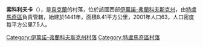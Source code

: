 {{coord|48|51|56|N|25|7|7|E|scale:30000|display=title}}

'''索科利夫卡'''（{{lang-uk|Соколівка}}），是[[烏克蘭|烏克蘭]]的村落，位於該國西部[[伊萬諾-弗蘭科夫斯克州|伊萬諾-弗蘭科夫斯克州]]，由[[特盧馬奇區|特盧馬奇區]]負責管轄，始建於1441年，面積8.41平方公里，2001年人口63，人口密度每平方公里7.5人。

{{DEFAULTSORT:Соколівка}}
[[Category:伊萬諾-弗蘭科夫斯克州村落|Category:伊萬諾-弗蘭科夫斯克州村落]]
[[Category:特盧馬奇區村落|Category:特盧馬奇區村落]]


{{IvanoFrankivsk-geo-stub}}